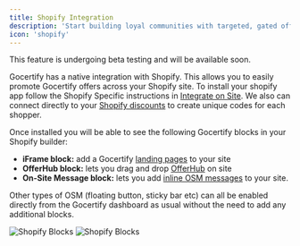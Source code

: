 ```yaml
---
title: Shopify Integration
description: 'Start building loyal communities with targeted, gated offers.'
icon: 'shopify'
---
```


<Tip>
  This feature is undergoing beta testing and will be available soon.
</Tip>

Gocertify has a native integration with Shopify. This allows you to easily promote Gocertify offers across your Shopify site. To install your shopify
app follow the Shopify Specific instructions in [Integrate on Site](/section/gettingStarted/integrateOnSite#shopify). We also can connect directly to your [Shopify discounts](/section/buildRewardFlows/discounts#integrating-with-shopify) to create unique codes for each shopper.

Once installed you will be able to see the following Gocertify blocks in your Shopify builder:
- **iFrame block:** add a Gocertify [landing pages](/section/gettingStarted/landingPages) to your site
- **OfferHub block:** lets you drag and drop [OfferHub](/section/promoteOffers/OfferHub) on site
- **On-Site Message block:** lets you add [inline OSM messages](/section/promoteOffers/on-site-placements) to your site.

Other types of OSM (floating button, sticky bar etc) can all be enabled directly from the Gocertify dashboard as usual without the need to add any additional blocks.

<Frame caption = "Gocertify blocks can be added directly to your site using the Shopify builder">
<img
    className="block dark:hidden"
    src="/images/shopify/shopify-blocks.png"
    alt="Shopify Blocks"
    />
    <img
    className="hidden dark:block"
    src="/images/shopify/shopify-blocks.png"
    alt="Shopify Blocks"
/>
</Frame>
